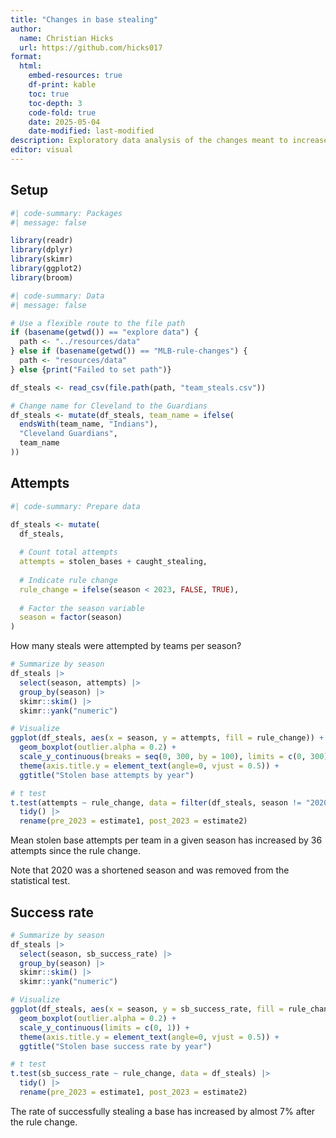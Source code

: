 ```yaml
---
title: "Changes in base stealing"
author:
  name: Christian Hicks
  url: https://github.com/hicks017
format:
  html:
    embed-resources: true
    df-print: kable
    toc: true
    toc-depth: 3
    code-fold: true
    date: 2025-05-04
    date-modified: last-modified
description: Exploratory data analysis of the changes meant to increase base stealing attempts.
editor: visual
---
```


## Setup

```r
#| code-summary: Packages
#| message: false

library(readr)
library(dplyr)
library(skimr)
library(ggplot2)
library(broom)
```

```r
#| code-summary: Data
#| message: false

# Use a flexible route to the file path
if (basename(getwd()) == "explore data") {
  path <- "../resources/data"
} else if (basename(getwd()) == "MLB-rule-changes") {
  path <- "resources/data"
} else {print("Failed to set path")}

df_steals <- read_csv(file.path(path, "team_steals.csv"))

# Change name for Cleveland to the Guardians
df_steals <- mutate(df_steals, team_name = ifelse(
  endsWith(team_name, "Indians"),
  "Cleveland Guardians",
  team_name
))
```

## Attempts

```r
#| code-summary: Prepare data

df_steals <- mutate(
  df_steals,
  
  # Count total attempts
  attempts = stolen_bases + caught_stealing,
  
  # Indicate rule change
  rule_change = ifelse(season < 2023, FALSE, TRUE),
  
  # Factor the season variable
  season = factor(season)
)
```

How many steals were attempted by teams per season?

```r

# Summarize by season
df_steals |>
  select(season, attempts) |>
  group_by(season) |>
  skimr::skim() |>
  skimr::yank("numeric")

# Visualize
ggplot(df_steals, aes(x = season, y = attempts, fill = rule_change)) +
  geom_boxplot(outlier.alpha = 0.2) +
  scale_y_continuous(breaks = seq(0, 300, by = 100), limits = c(0, 300)) +
  theme(axis.title.y = element_text(angle=0, vjust = 0.5)) +
  ggtitle("Stolen base attempts by year")

# t test
t.test(attempts ~ rule_change, data = filter(df_steals, season != "2020")) |>
  tidy() |>
  rename(pre_2023 = estimate1, post_2023 = estimate2)
```

Mean stolen base attempts per team in a given season has increased by 36 attempts since the rule change.

Note that 2020 was a shortened season and was removed from the statistical test.

## Success rate

```r
# Summarize by season
df_steals |>
  select(season, sb_success_rate) |>
  group_by(season) |>
  skimr::skim() |>
  skimr::yank("numeric")

# Visualize
ggplot(df_steals, aes(x = season, y = sb_success_rate, fill = rule_change)) +
  geom_boxplot(outlier.alpha = 0.2) +
  scale_y_continuous(limits = c(0, 1)) +
  theme(axis.title.y = element_text(angle=0, vjust = 0.5)) +
  ggtitle("Stolen base success rate by year")

# t test
t.test(sb_success_rate ~ rule_change, data = df_steals) |>
  tidy() |>
  rename(pre_2023 = estimate1, post_2023 = estimate2)
```

The rate of successfully stealing a base has increased by almost 7% after the rule change.
